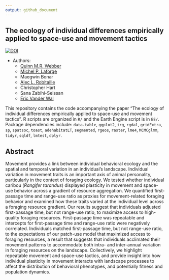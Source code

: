 ```yaml
---
output: github_document
---
```



## The ecology of individual differences empirically applied to space-use and movement tactics

[![DOI](https://zenodo.org/badge/226946276.svg)](https://zenodo.org/badge/latestdoi/226946276)


* Authors:
    + [Quinn M.R. Webber](https://qwebber.weebly.com/)
    + [Michel P. Laforge](https://mammalspatialecology.weebly.com/)
    + Maegwin Bonar
    + [Alec L. Robitaille](http://robitalec.ca)
    + Christopher Hart
    + Sana Zabihi-Seissan
    + [Eric Vander Wal](http://weel.gitlab.io)
    

This repository contains the code accompanying the paper "The ecology of individual differences empirically applied to space-use and movement tactics". R scripts are organized in `R/` and the Earth Engine script is in `EE/`. Package dependencies include: `data.table`, `ggplot2`, `irg`, `rgdal`, `gridExtra`, `sp`, `spatsoc`, `toast`, `adehabitatLT`, `segmented`, `rgeos`, `raster`, `lme4`, `MCMCglmm`, `tidyr`, `sqldf`, `lmtest`, `dplyr`.


    
## Abstract
Movement provides a link between individual behavioral ecology and the spatial and temporal variation in an individual’s landscape. Individual variation in movement traits is an important axis of animal personality, particularly in the context of foraging ecology. We tested whether individual caribou (*Rangifer tarandus*) displayed plasticity in movement and space-use behavior across a gradient of resource aggregation. We quantified first-passage time and range-use ratio as proxies for movement-related foraging behavior and examined how these traits varied at the individual level across a foraging resource gradient. Our results suggest that individuals adjusted first-passage time, but not range-use ratio, to maximize access to high-quality foraging resources. First-passage time was repeatable and intercepts for first-passage time and range-use ratio were negatively correlated. Individuals matched first-passage time, but not range-use ratio, to the expectations of our patch-use model that maximized access to foraging resources, a result that suggests that individuals acclimated their movement patterns to accommodate both intra- and inter-annual variation in foraging resources on the landscape. Collectively, we highlight repeatable movement and space-use tactics, and provide insight into how individual plasticity in movement interacts with landscape processes to affect the distribution of behavioral phenotypes, and potentially fitness and population dynamics.
